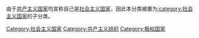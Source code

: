 {{Catnav|頁面分類|地理|国家|社会主义国家}}
{{Catnav|頁面分類|地理|国家}}
{{Catnav|頁面分類|人文學科|哲学|主义|共产主义}}
{{Commonscat|Communist states}}
{{Catmore}}

由于[[共产主义国家|共产主义国家]]均宣称自己是[[社会主义国家|社会主义国家]]，因此本分类被置为[[:category:社会主义国家|:category:社会主义国家]]的子分类。

[[Category:社会主义国家|Category:社会主义国家]]
[[Category:共产主义组织|Category:共产主义组织]]
[[Category:极权国家|Category:极权国家]]